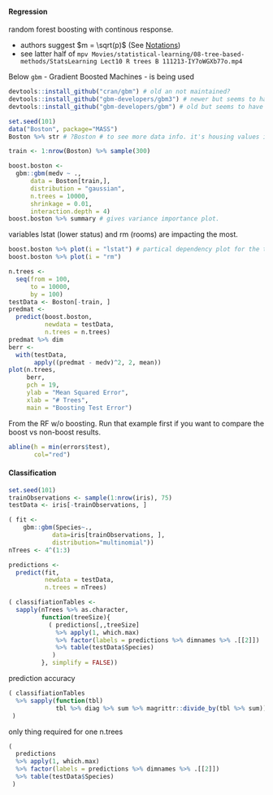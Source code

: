 
#### Regression

random forest boosting with continous response.

- authors suggest $m = \sqrt(p)$ (See [Notations](#supervised-notations))
- see latter half of `mpv Movies/statistical-learning/08-tree-based-methods/StatsLearning Lect10 R trees B 111213-IY7oWGXb77o.mp4`

Below `gbm` - Gradient Boosted Machines - is being used

```r
devtools::install_github("cran/gbm") # old an not maintained?
devtools::install_github("gbm-developers/gbm3") # newer but seems to have died ~2017
devtools::install_github("gbm-developers/gbm") # old but seems to have some maintainance
```

```r

set.seed(101)
data("Boston", package="MASS")
Boston %>% str # ?Boston # to see more data info. it's housing values in Boston suburbs.

train <- 1:nrow(Boston) %>% sample(300)

boost.boston <-
  gbm::gbm(medv ~ .,
      data = Boston[train,],
      distribution = "gaussian",
      n.trees = 10000,
      shrinkage = 0.01,
      interaction.depth = 4)
boost.boston %>% summary # gives variance importance plot.

```

variables lstat (lower status) and rm (rooms) are impacting the most.

```r

boost.boston %>% plot(i = "lstat") # partical dependency plot for the two most important plots.
boost.boston %>% plot(i = "rm")

n.trees <-
  seq(from = 100,
      to = 10000,
      by = 100)
testData <- Boston[-train, ]
predmat <-
  predict(boost.boston,
          newdata = testData,
          n.trees = n.trees)
predmat %>% dim
berr <-
  with(testData,
       apply((predmat - medv)^2, 2, mean))
plot(n.trees,
     berr,
     pch = 19,
     ylab = "Mean Squared Error",
     xlab = "# Trees",
     main = "Boosting Test Error")
```

From the RF w/o boosting.
Run that example first if you want to compare the boost vs non-boost results.

```r

abline(h = min(errors$test),
       col="red")
```

#### Classification

```r

set.seed(101)
trainObservations <- sample(1:nrow(iris), 75)
testData <- iris[-trainObservations, ]

( fit <-
	gbm::gbm(Species~.,
			data=iris[trainObservations, ],
			distribution="multinomial"))
nTrees <- 4^(1:3)

predictions <-
  predict(fit,
          newdata = testData,
          n.trees = nTrees)

( classifiationTables <-
  sapply(nTrees %>% as.character,
         function(treeSize){
           ( predictions[,,treeSize]
             %>% apply(1, which.max)
             %>% factor(labels = predictions %>% dimnames %>% .[[2]])
             %>% table(testData$Species)
            )
         }, simplify = FALSE))

```

prediction accuracy

```r

( classifiationTables
  %>% sapply(function(tbl)
             tbl %>% diag %>% sum %>% magrittr::divide_by(tbl %>% sum))
 )

```

only thing required for one n.trees

```r

(
  predictions
  %>% apply(1, which.max)
  %>% factor(labels = predictions %>% dimnames %>% .[[2]])
  %>% table(testData$Species)
 )

```

